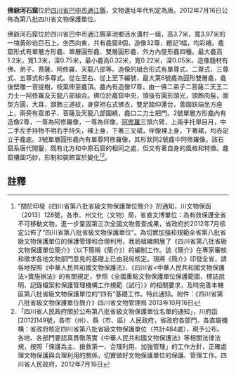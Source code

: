 {{msg:四川省文物保護單位
|名稱 = 佛爺河石窟
|編號 = 341
|圖片 = 
|級別 = S8
|分類 = 
|時代 = [[唐代|唐代]]
|地点 = [[四川省|四川省]][[巴中市|巴中市]][[通江縣|通江縣]]
|坐標 =
|登錄 = 2012年7月16日
}}
'''佛爺河石窟'''位於[[四川省|四川省]][[巴中市|巴中市]][[通江縣|通江縣]]，文物遺址年代判定為唐。2012年7月16日公佈為第八批四川省文物保護單位。

佛爺河石窟位於四川省巴中市通江縣草池鄉活水溝村一組，高3.7米，寬3.97米的一塊黃砂岩巨石上。坐西向東，共有龕窟8個，造像32尊，題記1幅，均彩繪。龕窟形式有單層方形龕、單層圓形龕、雙層圓形龕、外方內屋形龕四種。最大龕高1.2米，寬1.3米，深0.75米，最小龕高0.32米，寬0.22米，深0.05米。造像題材有佛、弟子、菩薩、阿修羅、天龍八部等。造像的組合形式有單尊式、二尊式、三尊式、五尊式和多尊式。從左至右、從上至下編號，最大第6號龕為圓形雙層龕，龕後壁雕一菩提樹，枝葉伸至龕頂。龕內有造像17尊，由一佛二弟子二菩薩二天王二力士一阿修羅及天龍八部組合。佛位於龕窟中央，頭後有圓形頭光，頭飾肉髻，面型方圓，大耳，頸飾三道紋，身穿袒右式佛衣，雙足踏仰蓮台，善跏趺端坐方座上，兩旁有眾弟子、菩薩及天龍八部圍繞，龕口二力士把門。2號單層方形龕內有造像2尊，一尊為阿修羅像，一尊為伴像，[[阿修羅|阿修羅]]三頭六臂，上兩手托舉目月，中二手左手持物不明右手持矢，裸上身，下著三叉裙，伴像裸上身，下著裙，均赤足立于龕底。3號單層圓形龕內有單尊阿修羅像，其形狀同2號龕中阿修羅像。該石窟系唐代開鑿，既有北方和中原石窟的相同之處，但又有著自身的風格和特徵。龕窟構圖巧妙，形制和裝飾富於變化<ref>"關於印發《四川省第八批省級文物保護單位簡介》的通知，川文物保函〔2013〕128號，各市、州文化（文物）局，省直文博單位：為有效保護全省不可移動文物，進一步鞏固第三次全國文物普查成果，省政府於2012年7月核定公佈了“四川省第八批省級文物保護單位”。為切實加強和規範全省第八批省級文物保護單位的保護管理和合理利用，我局組織開展了《四川省第八批省級文物保護單位簡介》（以下簡稱《簡介》）的編制工作。該《簡介》在專家審核和徵求各地文物部門意見的基礎上已由我局核定。現將《簡介》印發全省，請各地按照《中華人民共和國文物保護法》、《四川省<中華人民共和國文物保護法>實施辦法》的有關規定，參照《全國重點文物保護單位保護範圍、標誌說明、記錄檔案和保護管理機構工作規範（試行）》的相關要求，及時完善本轄區第八批省級文物保護單位的“四有”基礎工作。特此通知。附件：《四川省第八批省級文物保護單位簡介》四川省文物管理局  2013年10月16日</ref><ref>「四川省人民政府關於公布第八批省級文物保護單位名單的通知」，川府函[2012]149號，各市（州）、縣（市、區）人民政府，省政府各部門、各直屬機構：省政府核定四川省第八批省級文物保護單位（共計484處），現予公布。各地、各部門要認真貫徹落實《中華人民共和國文物保護法》等相關法律法規，按照「保護為主、搶救第一、合理利用、加強管理」的工作方針，正確處理文物保護與合理利用的關係，切實做好文物保護單位的保護、管理工作。四川省人民政府，2012年7月16日</ref>。
==註釋==
{{reflist}}